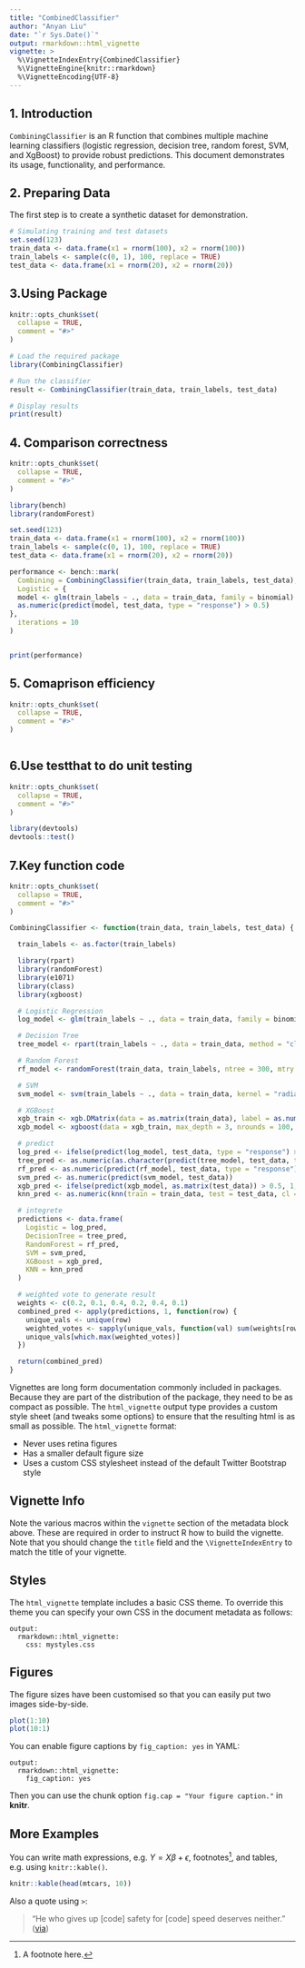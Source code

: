 ```yaml
---
title: "CombinedClassifier"
author: "Anyan Liu"
date: "`r Sys.Date()`"
output: rmarkdown::html_vignette
vignette: >
  %\VignetteIndexEntry{CombinedClassifier}
  %\VignetteEngine{knitr::rmarkdown}
  %\VignetteEncoding{UTF-8}
---
```




## 1. Introduction

`CombiningClassifier` is an R function that combines multiple machine learning classifiers (logistic regression, decision tree, random forest, SVM, and XgBoost) to provide robust predictions. This document demonstrates its usage, functionality, and performance.


## 2. Preparing Data

The first step is to create a synthetic dataset for demonstration.
```r
# Simulating training and test datasets
set.seed(123)
train_data <- data.frame(x1 = rnorm(100), x2 = rnorm(100))
train_labels <- sample(c(0, 1), 100, replace = TRUE)
test_data <- data.frame(x1 = rnorm(20), x2 = rnorm(20))
```

## 3.Using Package
```r
knitr::opts_chunk$set(
  collapse = TRUE,
  comment = "#>"
)

# Load the required package
library(CombiningClassifier)

# Run the classifier
result <- CombiningClassifier(train_data, train_labels, test_data)

# Display results
print(result)

```


## 4. Comparison correctness
```r
knitr::opts_chunk$set(
  collapse = TRUE,
  comment = "#>"
)

library(bench)
library(randomForest)

set.seed(123)
train_data <- data.frame(x1 = rnorm(100), x2 = rnorm(100))
train_labels <- sample(c(0, 1), 100, replace = TRUE)
test_data <- data.frame(x1 = rnorm(20), x2 = rnorm(20))

performance <- bench::mark(
  Combining = CombiningClassifier(train_data, train_labels, test_data),
  Logistic = {
  model <- glm(train_labels ~ ., data = train_data, family = binomial)
  as.numeric(predict(model, test_data, type = "response") > 0.5)
},
  iterations = 10
)


print(performance)


```

## 5. Comaprison efficiency
```r
knitr::opts_chunk$set(
  collapse = TRUE,
  comment = "#>"
)



```


## 6.Use testthat to do unit testing 
```r
knitr::opts_chunk$set(
  collapse = TRUE,
  comment = "#>"
)

library(devtools)
devtools::test()

```


## 7.Key function code
```r
knitr::opts_chunk$set(
  collapse = TRUE,
  comment = "#>"
)

CombiningClassifier <- function(train_data, train_labels, test_data) {

  train_labels <- as.factor(train_labels)

  library(rpart)
  library(randomForest)
  library(e1071)
  library(class)
  library(xgboost)

  # Logistic Regression
  log_model <- glm(train_labels ~ ., data = train_data, family = binomial)

  # Decision Tree
  tree_model <- rpart(train_labels ~ ., data = train_data, method = "class")

  # Random Forest
  rf_model <- randomForest(train_data, train_labels, ntree = 300, mtry = 2)

  # SVM
  svm_model <- svm(train_labels ~ ., data = train_data, kernel = "radial", cost = 1, gamma = 0.1)

  # XGBoost
  xgb_train <- xgb.DMatrix(data = as.matrix(train_data), label = as.numeric(train_labels) - 1)
  xgb_model <- xgboost(data = xgb_train, max_depth = 3, nrounds = 100, objective = "binary:logistic", verbose = 0)

  # predict
  log_pred <- ifelse(predict(log_model, test_data, type = "response") > 0.5, 1, 0)
  tree_pred <- as.numeric(as.character(predict(tree_model, test_data, type = "class")))
  rf_pred <- as.numeric(predict(rf_model, test_data, type = "response"))
  svm_pred <- as.numeric(predict(svm_model, test_data))
  xgb_pred <- ifelse(predict(xgb_model, as.matrix(test_data)) > 0.5, 1, 0)
  knn_pred <- as.numeric(knn(train = train_data, test = test_data, cl = train_labels, k = 5))

  # integrete
  predictions <- data.frame(
    Logistic = log_pred,
    DecisionTree = tree_pred,
    RandomForest = rf_pred,
    SVM = svm_pred,
    XGBoost = xgb_pred,
    KNN = knn_pred
  )

  # weighted vote to generate result
  weights <- c(0.2, 0.1, 0.4, 0.2, 0.4, 0.1)
  combined_pred <- apply(predictions, 1, function(row) {
    unique_vals <- unique(row)
    weighted_votes <- sapply(unique_vals, function(val) sum(weights[row == val]))
    unique_vals[which.max(weighted_votes)]
  })

  return(combined_pred)
}

```



Vignettes are long form documentation commonly included in packages. Because they are part of the distribution of the package, they need to be as compact as possible. The `html_vignette` output type provides a custom style sheet (and tweaks some options) to ensure that the resulting html is as small as possible. The `html_vignette` format:

- Never uses retina figures
- Has a smaller default figure size
- Uses a custom CSS stylesheet instead of the default Twitter Bootstrap style

## Vignette Info

Note the various macros within the `vignette` section of the metadata block above. These are required in order to instruct R how to build the vignette. Note that you should change the `title` field and the `\VignetteIndexEntry` to match the title of your vignette.

## Styles

The `html_vignette` template includes a basic CSS theme. To override this theme you can specify your own CSS in the document metadata as follows:

    output: 
      rmarkdown::html_vignette:
        css: mystyles.css

## Figures

The figure sizes have been customised so that you can easily put two images side-by-side. 

```r
plot(1:10)
plot(10:1)
```

You can enable figure captions by `fig_caption: yes` in YAML:

    output:
      rmarkdown::html_vignette:
        fig_caption: yes

Then you can use the chunk option `fig.cap = "Your figure caption."` in **knitr**.

## More Examples

You can write math expressions, e.g. $Y = X\beta + \epsilon$, footnotes^[A footnote here.], and tables, e.g. using `knitr::kable()`.

```r
knitr::kable(head(mtcars, 10))
```

Also a quote using `>`:

> "He who gives up [code] safety for [code] speed deserves neither."
([via](https://twitter.com/hadleywickham/status/504368538874703872))
